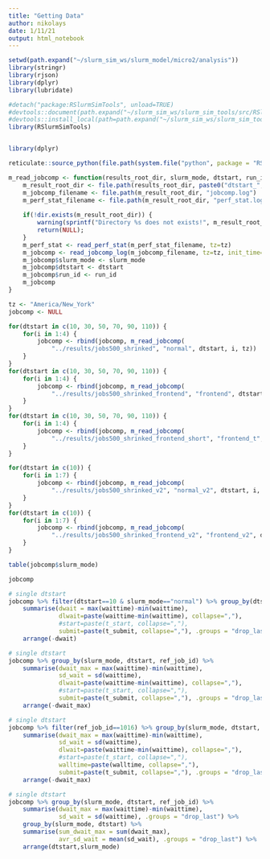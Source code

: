 ```yaml
---
title: "Getting Data"
author: nikolays
date: 1/11/21
output: html_notebook
---
```



```r
setwd(path.expand("~/slurm_sim_ws/slurm_model/micro2/analysis"))
library(stringr)
library(rjson)
library(dplyr)
library(lubridate)

#detach("package:RSlurmSimTools", unload=TRUE)
#devtools::document(path.expand("~/slurm_sim_ws/slurm_sim_tools/src/RSlurmSimTools"))
#devtools::install_local(path=path.expand("~/slurm_sim_ws/slurm_sim_tools/src/RSlurmSimTools"), force=TRUE)
library(RSlurmSimTools)


library(dplyr)

reticulate::source_python(file.path(system.file("python", package = "RSlurmSimTools"),"hostlist.py"))
```


```r
m_read_jobcomp <- function(results_root_dir, slurm_mode, dtstart, run_id, tz) {
    m_result_root_dir <- file.path(results_root_dir, paste0("dtstart_", dtstart, "_", i))
    m_jobcomp_filename <- file.path(m_result_root_dir, "jobcomp.log")
    m_perf_stat_filename <- file.path(m_result_root_dir, "perf_stat.log")
    
    if(!dir.exists(m_result_root_dir)) {
        warning(sprintf("Directory %s does not exists!", m_result_root_dir))
        return(NULL);
    }
    m_perf_stat <- read_perf_stat(m_perf_stat_filename, tz=tz)
    m_jobcomp <- read_jobcomp_log(m_jobcomp_filename, tz=tz, init_time=m_perf_stat$slurmctld_create_time)
    m_jobcomp$slurm_mode <- slurm_mode
    m_jobcomp$dtstart <- dtstart
    m_jobcomp$run_id <- run_id
    m_jobcomp
}

tz <- "America/New_York"
jobcomp <- NULL

for(dtstart in c(10, 30, 50, 70, 90, 110)) {
    for(i in 1:4) {
        jobcomp <- rbind(jobcomp, m_read_jobcomp(
            "../results/jobs500_shrinked", "normal", dtstart, i, tz))
    }
}
for(dtstart in c(10, 30, 50, 70, 90, 110)) {
    for(i in 1:4) {
        jobcomp <- rbind(jobcomp, m_read_jobcomp(
            "../results/jobs500_shrinked_frontend", "frontend", dtstart, i, tz))
    }
}
for(dtstart in c(10, 30, 50, 70, 90, 110)) {
    for(i in 1:4) {
        jobcomp <- rbind(jobcomp, m_read_jobcomp(
            "../results/jobs500_shrinked_frontend_short", "frontend_t", dtstart, i, tz))
    }
}

for(dtstart in c(10)) {
    for(i in 1:7) {
        jobcomp <- rbind(jobcomp, m_read_jobcomp(
            "../results/jobs500_shrinked_v2", "normal_v2", dtstart, i, tz))
    }
}
for(dtstart in c(10)) {
    for(i in 1:7) {
        jobcomp <- rbind(jobcomp, m_read_jobcomp(
            "../results/jobs500_shrinked_frontend_v2", "frontend_v2", dtstart, i, tz))
    }
}

table(jobcomp$slurm_mode)

jobcomp
```



```r
# single dtstart
jobcomp %>% filter(dtstart==10 & slurm_mode=="normal") %>% group_by(dtstart, ref_job_id) %>%
    summarise(dwait = max(waittime)-min(waittime),
              dlwait=paste(waittime-min(waittime), collapse=","),
              #start=paste(t_start, collapse=","),
              submit=paste(t_submit, collapse=","), .groups = "drop_last") %>%
    arrange(-dwait)
```

```r
# single dtstart
jobcomp %>% group_by(slurm_mode, dtstart, ref_job_id) %>%
    summarise(dwait_max = max(waittime)-min(waittime),
              sd_wait = sd(waittime),
              dlwait=paste(waittime-min(waittime), collapse=","),
              #start=paste(t_start, collapse=","),
              submit=paste(t_submit, collapse=","), .groups = "drop_last") %>%
    arrange(-dwait_max)
```

```r
# single dtstart
jobcomp %>% filter(ref_job_id==1016) %>% group_by(slurm_mode, dtstart, ref_job_id) %>%
    summarise(dwait_max = max(waittime)-min(waittime),
              sd_wait = sd(waittime),
              dlwait=paste(waittime-min(waittime), collapse=","),
              #start=paste(t_start, collapse=","),
              walltime=paste(walltime, collapse=","),
              submit=paste(t_submit, collapse=","), .groups = "drop_last") %>%
    arrange(-dwait_max)
```
```r
# single dtstart
jobcomp %>% group_by(slurm_mode, dtstart, ref_job_id) %>%
    summarise(dwait_max = max(waittime)-min(waittime),
              sd_wait = sd(waittime), .groups = "drop_last") %>%
    group_by(slurm_mode, dtstart) %>%
    summarise(sum_dwait_max = sum(dwait_max),
              avr_sd_wait = mean(sd_wait), .groups = "drop_last") %>%
    arrange(dtstart,slurm_mode)
```
